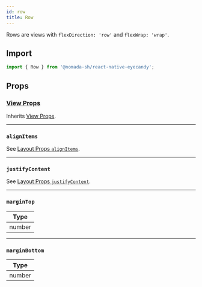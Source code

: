 ```yaml
---
id: row
title: Row
---
```


Rows are views with `flexDirection: 'row'` and `flexWrap: 'wrap'`.

## Import

```jsx
import { Row } from '@nomada-sh/react-native-eyecandy';
```

## Props

### [View Props](https://reactnative.dev/docs/view#props)

Inherits [View Props](https://reactnative.dev/docs/view#props).

---

### `alignItems`

See [Layout Props `alignItems`](https://reactnative.dev/docs/layout-props#alignitems).

---

### `justifyContent`

See [Layout Props `justifyContent`](https://reactnative.dev/docs/layout-props#justifycontent).

---

### `marginTop`

| Type   |
| ------ |
| number |

---

### `marginBottom`

| Type   |
| ------ |
| number |
